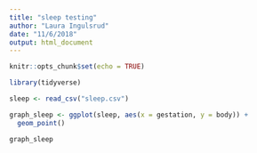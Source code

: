 ```yaml
---
title: "sleep testing"
author: "Laura Ingulsrud"
date: "11/6/2018"
output: html_document
---
```


```r
knitr::opts_chunk$set(echo = TRUE)
```

```r

library(tidyverse)

sleep <- read_csv("sleep.csv")

graph_sleep <- ggplot(sleep, aes(x = gestation, y = body)) +
  geom_point()

graph_sleep

```

